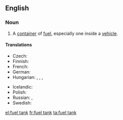 ==English==

===Noun===
{{en-noun|head=[[fuel]] [[tank]]}}

# A [[container]] of [[fuel]], especially one inside a [[vehicle]].

====Translations====
{{trans-top|a container of fuel}}
* Czech: {{t|cs|palivová nádrž|f}}
* Finnish: {{t-|fi|polttoainesäiliö}}
* French: {{t|fr|réservoir à carburant|m}}
* German: {{t|de|Kraftstofftank|m}}
* Hungarian: {{t-|hu|üzemanyagtartály}}, {{t+|hu|benzintartály}}, {{t-|hu|benzintank}}, {{t+|hu|tank}}
{{trans-mid}}
* Icelandic: {{t-|is|eldsneytistankur|m}}
* Polish: {{t|pl|zbiornik paliwa|m}}
* Russian: {{t|ru|топливный бак|m|tr=tóplivnyj bak|sc=Cyrl}}, {{t|ru|бак|m|tr=bak|sc=Cyrl}}
* Swedish: {{t-|sv|bränsletank|c}}
{{trans-bottom}}

[[el:fuel tank]]
[[fr:fuel tank]]
[[ta:fuel tank]]